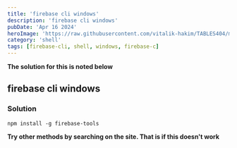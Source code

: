 ```yaml
---
title: 'firebase cli windows'
description: 'firebase cli windows'
pubDate: 'Apr 16 2024'
heroImage: 'https://raw.githubusercontent.com/vitalik-hakim/TABLES404/main/error_b/SHELL.jpg'
category: 'shell'
tags: [firebase-cli, shell, windows, firebase-c]
---
```


**The solution for this is noted below**

## firebase cli windows

### Solution

```shell
npm install -g firebase-tools
```

**Try other methods by searching on the site. That is if this doesn't work**
